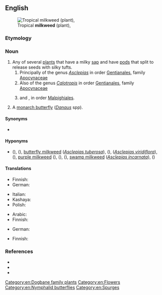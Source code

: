 ==English==
[[File:Asclepias_curassavica13.jpg|thumb|Tropical '''milkweed''' (plant), {{taxlink|Asclepias curassavica L.|species|noshow=1}}]]

===Etymology===
{{compound|en|milk|weed}}

===Noun===
{{en-noun}}

# Any of several [[plant]]s that have a milky [[sap]] and have [[pod]]s that split to release seeds with silky tufts.
## Principally of the genus ''[[Asclepias]]'' in order [[Gentianales]], family [[Apocynaceae]]
## Also of the genus ''[[Calotropis]]'' in order [[Gentianales]], family [[Apocynaceae]]
## {{taxlink|Euphorbia peplus|species|noshow=1|ver=161014}} and {{taxlink|Euphorbia heterophylla|species|noshow=1|ver=161014}}, in order [[Malpighiales]].
# A [[monarch butterfly]] (''[[Danaus]]'' spp).

====Synonyms====
* {{l|en|silkweed}}

====Hyponyms====
* {{sense|plants in genus ''Asclepias''}} {{vern|common milkweed}} ({{taxlink|Asclepias syriaca|species|noshow=1|ver=161014}}), {{vern|clasping milkweed}} ({{taxlink|Asclepias amplexicaulis|species|noshow=1|ver=161014}}), [[butterfly milkweed]] (''[[Asclepias tuberosa]]''), {{vern|fourleaf milkweed}} ({{taxlink|Asclepias quadrifolia|species|noshow=1|ver=161014}}), {{vern|green comet milkweed}} (''[[Asclepias viridiflora]]''), {{vern|poke milkweed}} ({{taxlink|Asclepias exaltata|species|noshow=1|ver=161014}}), [[purple milkweed]] ({{taxlink|Asclepias purpurascens|species|noshow=1|ver=161014}}), {{vern|red milkweed}} ({{taxlink|Asclepias rubra|species|noshow=1|ver=161014}}), {{vern|redring milkweed}} ({{taxlink|Asclepias variegata|species|noshow=1|ver=161014}}), [[swamp milkweed]] (''[[Asclepias incarnata]]''), {{vern|whorled milkweed}} ({{taxlink|Asclepias verticillata|species|noshow=1|ver=161014}})

====Translations====
{{trans-top|plant of the genus ''Asclepias''}}
* Finnish: {{t+|fi|silkkiyrtti}}
* German: {{t|de|Seidenpflanze|f}}
{{trans-mid}}
* Italian: {{t|it|asclepiade|f}}
* Kashaya: {{t|kju|šiʔdo qʰale}}
* Polish: {{t|pl|trojeść|f}}
{{trans-bottom}}

{{trans-top|plant of the genus ''Calotropis''}}
* Arabic: {{t|ar|عُشَر|m}}
* Finnish: {{t+|fi|madari}}
{{trans-mid}}
* German: {{t|de|Kielkrone|f}} {{q|rare}}
{{trans-bottom}}

{{trans-top|plant ''Euphorbia peplus''}}
* Finnish: {{t+|fi|kolmisädetyräkki}}
{{trans-mid}}
{{trans-bottom}}

{{trans-see|monarch butterfly}}

===References===
* {{pedia}}
* {{specieslite|Asclepias|i=1}}
* {{R:USDA Plants|ASCLE}}

[[Category:en:Dogbane family plants]]
[[Category:en:Flowers]]
[[Category:en:Nymphalid butterflies]]
[[Category:en:Spurges]]